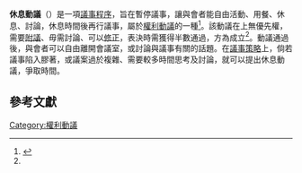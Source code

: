 {{Infobox motion
| name = 休息動議
| class = P
| inorder = 無優先權
| seconded = 需要
| debatable = 不需要
| amendable = 可以
| voterequired = 半數通過
| reconsidered = 不可以
}}
'''休息動議'''（{{lang|en|recess}}）是一項[[議事程序|議事程序]]，旨在暫停議事，讓與會者能自由活動、用餐、休息、討論，休息時間後再行議事，屬於[[權利動議|權利動議]]的一種<ref name="RONR">{{Cite book|author=Henry M. Robert|coauthor=Daniel H. Honemann; Thomas J. Balch; William J. Evans; Sarah Corbin Robert|title=''Robert's Rules of Order: Newly Revised''|publisher=Da Capo Press|edition=10|language=en|isbn=073820384X|pages=83|date=2010年11月}}</ref>。該動議在{{Link-en|位階 (議事學)|Floor (legislative)|位階}}上無優先權，需要[[附議|附議]]、毋需討論、可以[[修正動議|修正]]，表決時需獲得半數通過，方為成立<ref name="RONR"/>。動議通過後，與會者可以自由離開會議室，或討論與議事有關的話題。在[[拖延動議與策略|議事策略]]上，倘若議事陷入膠著，或議案過於複雜、需要較多時間思考及討論，就可以提出休息動議，爭取時間。

== 參考文獻 ==
{{reflist}}

{{Parliamentary Procedure}}
[[Category:權利動議|Category:權利動議]]